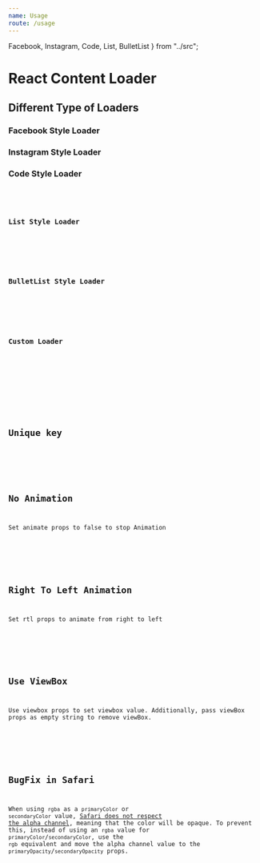 ```yaml
---
name: Usage
route: /usage
---
```



  Facebook,
  Instagram,
  Code,
  List,
  BulletList
} from "../src";

# React Content Loader

<PropsTable of={FacebookStyle} />

## Different Type of Loaders

### Facebook Style Loader

<Playground>
  <Facebook />
</Playground>

### Instagram Style Loader

<Playground>
  <Instagram />
</Playground>

### Code Style Loader

<Playground>
  <Code />
</Playground>

### List Style Loader

<Playground>
  <List />
</Playground>

### BulletList Style Loader

<Playground>
  <BulletList />
</Playground>

### Custom Loader

<Playground>
  <ContentLoader
    height={140}
    speed={1}
    primaryColor={"#333"}
    secondaryColor={"#999"}
  >
    <rect x="80" y="17" rx="4" ry="4" width="300" height="13" />
    <rect x="82" y="44" rx="3" ry="3" width="250" height="10" />
    <circle cx="35" cy="35" r="35" />
  </ContentLoader>
</Playground>

## Unique key

<Playground>
  <Facebook uniquekey="unique-key" />
</Playground>

## No Animation

Set animate props to false to stop Animation

<Playground>
  <Facebook animate={false} />
</Playground>

## Right To Left Animation

Set rtl props to animate from right to left

<Playground>
  <Instagram rtl />
</Playground>

## Use ViewBox

Use viewbox props to set viewbox value.
Additionally, pass viewBox props as empty string to remove viewBox.

<Playground>
  <ContentLoader viewBox="" />
</Playground>

## BugFix in Safari

When using `rgba` as a `primaryColor` or `secondaryColor` value,
[Safari does not respect the alpha channel](https://github.com/w3c/svgwg/issues/180),
meaning that the color will be opaque. To prevent this, instead of using an
`rgba` value for `primaryColor`/`secondaryColor`, use the `rgb` equivalent and
move the alpha channel value to the `primaryOpacity`/`secondaryOpacity` props.

<Playground>
  <ContentLoader
    primaryColor="rgb(0,0,0)"
    secondaryColor="rgb(0,0,0)"
    primaryOpacity={0.06}
    secondaryOpacity={0.12}
  />
</Playground>
